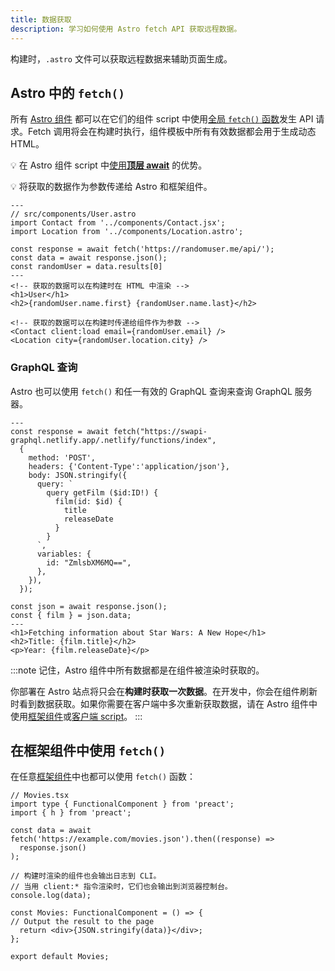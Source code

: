 ```yaml
---
title: 数据获取
description: 学习如何使用 Astro fetch API 获取远程数据。
---
```


构建时，`.astro` 文件可以获取远程数据来辅助页面生成。


## Astro 中的 `fetch()`

所有 [Astro 组件](/zh-cn/core-concepts/astro-components/) 都可以在它们的组件 script 中使用[全局 `fetch()` 函数](https://developer.mozilla.org/en-US/docs/Web/API/fetch)发生 API 请求。Fetch 调用将会在构建时执行，组件模板中所有有效数据都会用于生成动态 HTML。

💡 在 Astro 组件 script 中[使用**顶层 await**](https://developer.mozilla.org/en-US/docs/Web/JavaScript/Reference/Operators/await#top_level_await) 的优势。

💡 将获取的数据作为参数传递给 Astro 和框架组件。

```astro
---
// src/components/User.astro
import Contact from '../components/Contact.jsx';
import Location from '../components/Location.astro';

const response = await fetch('https://randomuser.me/api/');
const data = await response.json();
const randomUser = data.results[0]
---
<!-- 获取的数据可以在构建时在 HTML 中渲染 -->
<h1>User</h1>
<h2>{randomUser.name.first} {randomUser.name.last}</h2>

<!-- 获取的数据可以在构建时传递给组件作为参数 -->
<Contact client:load email={randomUser.email} />
<Location city={randomUser.location.city} />
```

### GraphQL 查询

Astro 也可以使用 `fetch()` 和任一有效的 GraphQL 查询来查询 GraphQL 服务器。

```astro title="src/components/Film.astro" "await fetch"
---
const response = await fetch("https://swapi-graphql.netlify.app/.netlify/functions/index",
  {
    method: 'POST',
    headers: {'Content-Type':'application/json'},
    body: JSON.stringify({
      query: `
        query getFilm ($id:ID!) {
          film(id: $id) {
            title
            releaseDate
          }
        }
      `,
      variables: {
        id: "ZmlsbXM6MQ==",
      },
    }),
  });

const json = await response.json();
const { film } = json.data;
---
<h1>Fetching information about Star Wars: A New Hope</h1>
<h2>Title: {film.title}</h2>
<p>Year: {film.releaseDate}</p>
```

:::note
记住，Astro 组件中所有数据都是在组件被渲染时获取的。

你部署在 Astro 站点将只会在**构建时获取一次数据**。在开发中，你会在组件刷新时看到数据获取。如果你需要在客户端中多次重新获取数据，请在 Astro 组件中使用[框架组件](/zh-cn/core-concepts/framework-components/)或[客户端 script](/zh-cn/core-concepts/astro-components/#客户端脚本)。
:::


## 在框架组件中使用 `fetch()`

在任意[框架组件](/zh-cn/core-concepts/framework-components/)中也都可以使用 `fetch()` 函数：

```tsx
// Movies.tsx
import type { FunctionalComponent } from 'preact';
import { h } from 'preact';

const data = await fetch('https://example.com/movies.json').then((response) =>
  response.json()
);

// 构建时渲染的组件也会输出日志到 CLI。
// 当用 client:* 指令渲染时，它们也会输出到浏览器控制台。
console.log(data);

const Movies: FunctionalComponent = () => {
// Output the result to the page
  return <div>{JSON.stringify(data)}</div>;
};

export default Movies;
```
